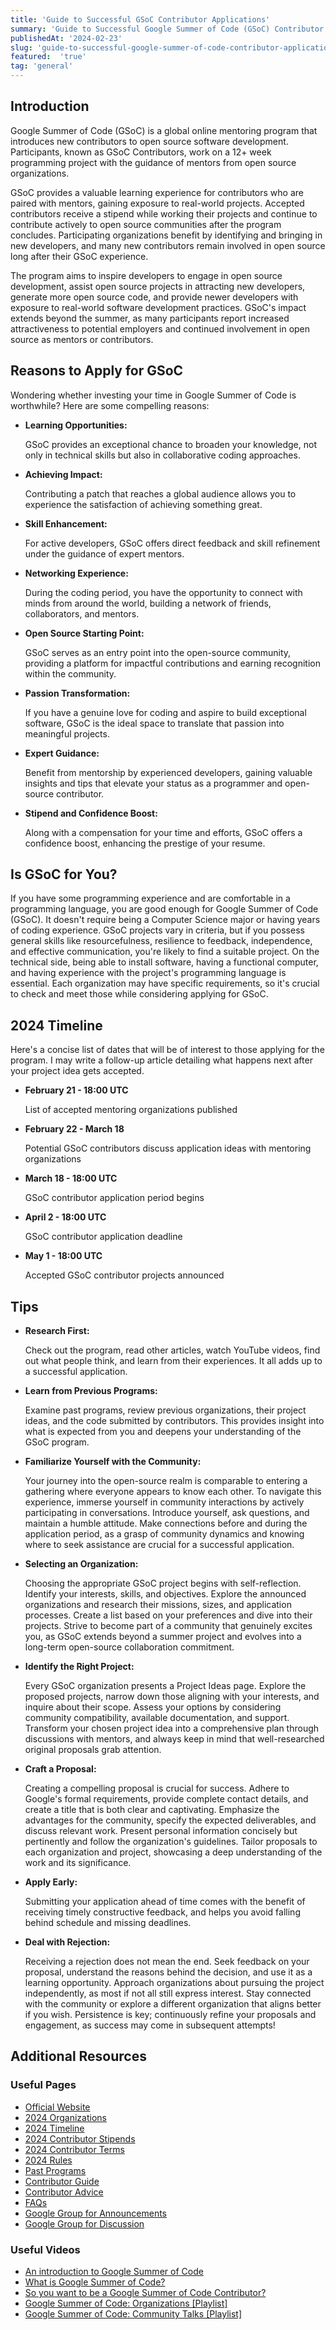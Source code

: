 ```yaml
---
title: 'Guide to Successful GSoC Contributor Applications'
summary: 'Guide to Successful Google Summer of Code (GSoC) Contributor Applications'
publishedAt: '2024-02-23'
slug: 'guide-to-successful-google-summer-of-code-contributor-applications'
featured:  'true'
tag: 'general'
---
```


## Introduction

Google Summer of Code (GSoC) is a global online mentoring program that introduces new contributors to open source software development. Participants, known as GSoC Contributors, work on a 12+ week programming project with the guidance of mentors from open source organizations.

GSoC provides a valuable learning experience for contributors who are paired with mentors, gaining exposure to real-world projects. Accepted contributors receive a stipend while working their projects and continue to contribute actively to open source communities after the program concludes. Participating organizations benefit by identifying and bringing in new developers, and many new contributors remain involved in open source long after their GSoC experience.

The program aims to inspire developers to engage in open source development, assist open source projects in attracting new developers, generate more open source code, and provide newer developers with exposure to real-world software development practices. GSoC's impact extends beyond the summer, as many participants report increased attractiveness to potential employers and continued involvement in open source as mentors or contributors.

## Reasons to Apply for GSoC

Wondering whether investing your time in Google Summer of Code is worthwhile? Here are some compelling reasons:

- **Learning Opportunities:**

	GSoC provides an exceptional chance to broaden your knowledge, not only in technical skills but also in collaborative coding approaches.

- **Achieving Impact:**

	Contributing a patch that reaches a global audience allows you to experience the satisfaction of achieving something great.

- **Skill Enhancement:**

	For active developers, GSoC offers direct feedback and skill refinement under the guidance of expert mentors.

- **Networking Experience:**

	During the coding period, you have the opportunity to connect with minds from around the world, building a network of friends, collaborators, and mentors.

- **Open Source Starting Point:**

	GSoC serves as an entry point into the open-source community, providing a platform for impactful contributions and earning recognition within the community.

- **Passion Transformation:**

	If you have a genuine love for coding and aspire to build exceptional software, GSoC is the ideal space to translate that passion into meaningful projects.

- **Expert Guidance:**

	Benefit from mentorship by experienced developers, gaining valuable insights and tips that elevate your status as a programmer and open-source contributor.

- **Stipend and Confidence Boost:**

	Along with a compensation for your time and efforts, GSoC offers a confidence boost, enhancing the prestige of your resume.

## Is GSoC for You?

If you have some programming experience and are comfortable in a programming language, you are good enough for Google Summer of Code (GSoC). It doesn't require being a Computer Science major or having years of coding experience. GSoC projects vary in criteria, but if you possess general skills like resourcefulness, resilience to feedback, independence, and effective communication, you're likely to find a suitable project. On the technical side, being able to install software, having a functional computer, and having experience with the project's programming language is essential. Each organization may have specific requirements, so it's crucial to check and meet those while considering applying for GSoC.

## 2024 Timeline

Here's a concise list of dates that will be of interest to those applying for the program. I may write a follow-up article detailing what happens next after your project idea gets accepted.

- **February 21 - 18:00 UTC**

	List of accepted mentoring organizations published

- **February 22 - March 18**

	Potential GSoC contributors discuss application ideas with mentoring organizations

- **March 18 - 18:00 UTC**

	GSoC contributor application period begins

- **April 2 - 18:00 UTC**

	GSoC contributor application deadline

- **May 1 - 18:00 UTC**

	Accepted GSoC contributor projects announced

## Tips

- **Research First:**

	Check out the program, read other articles, watch YouTube videos, find out what people think, and learn from their experiences. It all adds up to a successful application.

- **Learn from Previous Programs:**

	Examine past programs, review previous organizations, their project ideas, and the code submitted by contributors. This provides insight into what is expected from you and deepens your understanding of the GSoC program.

- **Familiarize Yourself with the Community:**

	Your journey into the open-source realm is comparable to entering a gathering where everyone appears to know each other. To navigate this experience, immerse yourself in community interactions by actively participating in conversations. Introduce yourself, ask questions, and maintain a humble attitude. Make connections before and during the application period, as a grasp of community dynamics and knowing where to seek assistance are crucial for a successful application.

- **Selecting an Organization:**

	Choosing the appropriate GSoC project begins with self-reflection. Identify your interests, skills, and objectives. Explore the announced organizations and research their missions, sizes, and application processes. Create a list based on your preferences and dive into their projects. Strive to become part of a community that genuinely excites you, as GSoC extends beyond a summer project and evolves into a long-term open-source collaboration commitment.

- **Identify the Right Project:**

	Every GSoC organization presents a Project Ideas page. Explore the proposed projects, narrow down those aligning with your interests, and inquire about their scope. Assess your options by considering community compatibility, available documentation, and support. Transform your chosen project idea into a comprehensive plan through discussions with mentors, and always keep in mind that well-researched original proposals grab attention.

- **Craft a Proposal:**

	Creating a compelling proposal is crucial for success. Adhere to Google's formal requirements, provide complete contact details, and create a title that is both clear and captivating. Emphasize the advantages for the community, specify the expected deliverables, and discuss relevant work. Present personal information concisely but pertinently and follow the organization's guidelines. Tailor proposals to each organization and project, showcasing a deep understanding of the work and its significance.

- **Apply Early:**

	Submitting your application ahead of time comes with the benefit of receiving timely constructive feedback, and helps you avoid falling behind schedule and missing deadlines.

- **Deal with Rejection:**

	Receiving a rejection does not mean the end. Seek feedback on your proposal, understand the reasons behind the decision, and use it as a learning opportunity. Approach organizations about pursuing the project independently, as most if not all still express interest. Stay connected with the community or explore a different organization that aligns better if you wish. Persistence is key; continuously refine your proposals and engagement, as success may come in subsequent attempts!

## Additional Resources

### Useful Pages

- [Official Website](https://summerofcode.withgoogle.com/)
- [2024 Organizations](https://summerofcode.withgoogle.com/programs/2024/organizations)
- [2024 Timeline](https://developers.google.com/open-source/gsoc/timeline)
- [2024 Contributor Stipends](https://developers.google.com/open-source/gsoc/help/student-stipends)
- [2024 Contributor Terms](https://summerofcode.withgoogle.com/terms/contributor)
- [2024 Rules](https://summerofcode.withgoogle.com/rules)
- [Past Programs](https://summerofcode.withgoogle.com/archive)
- [Contributor Guide](https://google.github.io/gsocguides/student/)
- [Contributor Advice](https://developers.google.com/open-source/gsoc/help/student-advice)
- [FAQs](https://developers.google.com/open-source/gsoc/faq)
- [Google Group for Announcements](https://groups.google.com/g/google-summer-of-code-announce)
- [Google Group for Discussion](https://groups.google.com/g/google-summer-of-code-discuss)

### Useful Videos

- [An introduction to Google Summer of Code](https://youtu.be/7jD2tChhrWM?si=9Y1nj3HeORZEJZHR)
- [What is Google Summer of Code?](https://youtu.be/S6IP_6HG2QE?si=ec1Xyo4jWT2iRoT4)
- [So you want to be a Google Summer of Code Contributor?](https://youtu.be/YN7uGCg5vLg?si=3eO91YRLA04LLMJi)
- [Google Summer of Code: Organizations [Playlist]](https://youtube.com/playlist?list=PLxNYxgaZ8RscKC8NFOyQK2YdMCrM9Gb5A&si=taMYetYAru4wSjAJ)
- [Google Summer of Code: Community Talks [Playlist]](https://youtube.com/playlist?list=PLxNYxgaZ8Rsdbe90rZ-FHMO4yqR1nOA66&si=ELePEZEKXp1-tpit)
